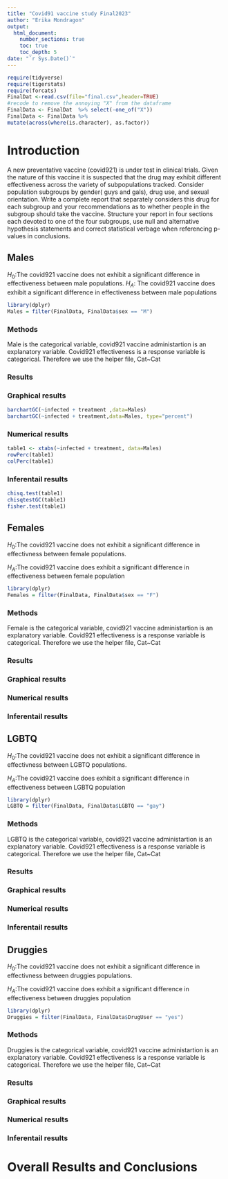 ```yaml
---
title: "Covid91 vaccine study Final2023"
author: "Erika Mondragon"
output: 
  html_document:
    number_sections: true
    toc: true
    toc_depth: 5
date: "`r Sys.Date()`" 
---
```


```r
require(tidyverse)
require(tigerstats)
require(forcats)
FinalDat <-read.csv(file="final.csv",header=TRUE)
#recode to remove the annoying "X" from the dataframe
FinalData <- FinalDat  %>% select(-one_of("X"))
FinalData <- FinalData %>%
mutate(across(where(is.character), as.factor))
```

# Introduction

A new  preventative vaccine (covid921) is under test in clinical trials. Given the nature of this vaccine it is suspected that the drug may exhibit different effectiveness across the variety of subpopulations tracked. Consider population subgroups by gender( guys and gals), drug use, and sexual orientation. Write a complete report that separately considers this drug for each subgroup and your recommendations as to whether people in the subgroup should take the vaccine. Structure your report in four sections each devoted to one of the four subgroups, use null and alternative hypothesis statements and correct statistical verbage when referencing p-values in conclusions.



## Males
$H_0$:The covid921 vaccine does not exhibit a significant difference in effectiveness between male populations.
$H_A$: The covid921 vaccine does exhibit a significant difference in effectiveness between male populations

```r
library(dplyr)
Males = filter(FinalData, FinalData$sex == "M")
```

### Methods

Male is the categorical variable, covid921 vaccine administartion is an explanatory variable. Covid921 effectiveness is a response variable is categorical. Therefore we use the helper file, Cat~Cat

### Results

### Graphical results
```r
barchartGC(~infected + treatment ,data=Males)
barchartGC(~infected + treatment,data=Males, type="percent")

```



### Numerical results

```r
table1 <- xtabs(~infected + treatment, data=Males)
rowPerc(table1)
colPerc(table1)
```

### Inferentail results
```r
chisq.test(table1)
chisqtestGC(table1)
fisher.test(table1)
```
## Females

$H_0$:The covid921 vaccine does not exhibit a significant difference in effectivness between female populations.

$H_A$:The covid921 vaccine does exhibit a significant difference in effectiveness between female population

```r
library(dplyr)
Females = filter(FinalData, FinalData$sex == "F")
```

### Methods

Female is the categorical variable, covid921 vaccine administartion is an explanatory variable. Covid921 effectiveness is a response variable is categorical. Therefore we use the helper file, Cat~Cat

### Results

### Graphical results

### Numerical results

### Inferentail results

## LGBTQ

$H_0$:The covid921 vaccine does not exhibit a significant difference in effectivness between LGBTQ populations.

$H_A$:The covid921 vaccine does exhibit a significant difference in effectiveness between LGBTQ population

```r
library(dplyr)
LGBTQ = filter(FinalData, FinalData$LGBTQ == "gay")
```
### Methods

LGBTQ is the categorical variable, covid921 vaccine administartion is an explanatory variable. Covid921 effectiveness is a response variable is categorical. Therefore we use the helper file, Cat~Cat

### Results

### Graphical results

### Numerical results

### Inferentail results

## Druggies

$H_0$:The covid921 vaccine does not exhibit a significant difference in effectivness between druggies populations.

$H_A$:The covid921 vaccine does exhibit a significant difference in effectiveness between druggies population

```r
library(dplyr)
Druggies = filter(FinalData, FinalData$DrugUser == "yes")
```

### Methods

Druggies is the categorical variable, covid921 vaccine administartion is an explanatory variable. Covid921 effectiveness is a response variable is categorical. Therefore we use the helper file, Cat~Cat


### Results

### Graphical results

### Numerical results

### Inferentail results

# Overall Results and Conclusions